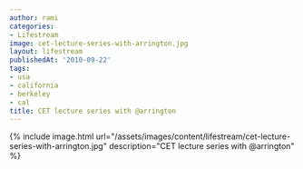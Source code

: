 ```yaml
---
author: rami
categories:
- Lifestream
image: cet-lecture-series-with-arrington.jpg
layout: lifestream
publishedAt: '2010-09-22'
tags:
- usa
- california
- berkeley
- cal
title: CET lecture series with @arrington
---
```


{% include image.html url="/assets/images/content/lifestream/cet-lecture-series-with-arrington.jpg" description="CET lecture series with @arrington" %}